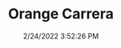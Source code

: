 ---
width: 1333
height: 2000
title: Orange Carrera
description: Orange on Black Carrera
date: 2/24/2022 3:52:26 PM
cameraMake: Sony
cameraModel: ILCE-7M3
lens: FE 35mm F1.4 GM
settingsfStop: f/1.4
settingsISO: ISO 100
settingsShutter: 1/160
settingsFocalLength: 35 mm
---